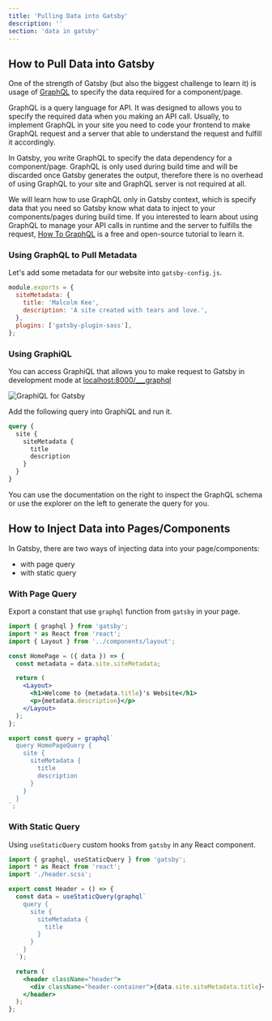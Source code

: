 ```yaml
---
title: 'Pulling Data into Gatsby'
description: ''
section: 'data in gatsby'
---
```


## How to Pull Data into Gatsby

One of the strength of Gatsby (but also the biggest challenge to learn it) is usage of [GraphQL] to specify the data required for a component/page.

GraphQL is a query language for API. It was designed to allows you to specify the required data when you making an API call. Usually, to implement GraphQL in your site you need to code your frontend to make GraphQL request and a server that able to understand the request and fulfill it accordingly.

In Gatsby, you write GraphQL to specify the data dependency for a component/page. GraphQL is only used during build time and will be discarded once Gatsby generates the output, therefore there is no overhead of using GraphQL to your site and GraphQL server is not required at all.

We will learn how to use GraphQL only in Gatsby context, which is specify data that you need so Gatsby know what data to inject to your components/pages during build time. If you interested to learn about using GraphQL to manage your API calls in runtime and the server to fulfills the request, [How To GraphQL][how-to-graphql] is a free and open-source tutorial to learn it.

### Using GraphQL to Pull Metadata

Let's add some metadata for our website into `gatsby-config.js`.

```js title="gatsby-config.js" {1-4}
module.exports = {
  siteMetadata: {
    title: 'Malcolm Kee',
    description: 'A site created with tears and love.',
  },
  plugins: ['gatsby-plugin-sass'],
};
```

### Using GraphiQL

You can access GraphiQL that allows you to make request to Gatsby in development mode at [localhost:8000/\_\_\_graphql](http://localhost:8000/___graphql)

![GraphiQL for Gatsby](https://res.cloudinary.com/djzsjzasg/image/upload/v1674488496/malcolm-kee/graphiql_efihmf.png)

Add the following query into GraphiQL and run it.

```graphql
query {
  site {
    siteMetadata {
      title
      description
    }
  }
}
```

You can use the documentation on the right to inspect the GraphQL schema or use the explorer on the left to generate the query for you.

## How to Inject Data into Pages/Components

In Gatsby, there are two ways of injecting data into your page/components:

- with page query
- with static query

### With Page Query

Export a constant that use `graphql` function from `gatsby` in your page.

```jsx title="src/pages/index.js" {0,4,5,9,10,15-24}
import { graphql } from 'gatsby';
import * as React from 'react';
import { Layout } from '../components/layout';

const HomePage = ({ data }) => {
  const metadata = data.site.siteMetadata;

  return (
    <Layout>
      <h1>Welcome to {metadata.title}'s Website</h1>
      <p>{metadata.description}</p>
    </Layout>
  );
};

export const query = graphql`
  query HomePageQuery {
    site {
      siteMetadata {
        title
        description
      }
    }
  }
`;
```

### With Static Query

Using `useStaticQuery` custom hooks from `gatsby` in any React component.

```jsx title="src/components/header.jsx" {0,5-13,17}
import { graphql, useStaticQuery } from 'gatsby';
import * as React from 'react';
import './header.scss';

export const Header = () => {
  const data = useStaticQuery(graphql`
    query {
      site {
        siteMetadata {
          title
        }
      }
    }
  `);

  return (
    <header className="header">
      <div className="header-container">{data.site.siteMetadata.title}</div>
    </header>
  );
};
```

[graphql]: https://graphql.org/
[how-to-graphql]: https://www.howtographql.com/

